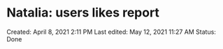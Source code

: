 # Natalia: users likes report

Created: April 8, 2021 2:11 PM
Last edited: May 12, 2021 11:27 AM
Status: Done